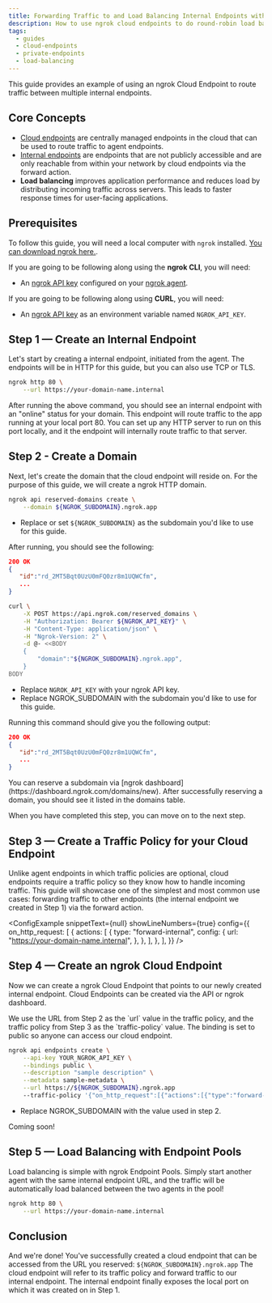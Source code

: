 ```yaml
---
title: Forwarding Traffic to and Load Balancing Internal Endpoints with Cloud Endpoints
description: How to use ngrok cloud endpoints to do round-robin load balancing.
tags:
  - guides
  - cloud-endpoints
  - private-endpoints
  - load-balancing
---
```



<!-- prettier-ignore -->
<!-- Imports -->


<!-- Guide -->

This guide provides an example of using an ngrok Cloud Endpoint to route traffic between multiple internal endpoints.

## Core Concepts

- [Cloud endpoints](/universal-gateway/cloud-endpoints) are centrally managed endpoints in the cloud that can be used to route traffic to agent endpoints.
- [Internal endpoints](/universal-gateway/internal-endpoints) are endpoints that are not publicly accessible and are only reachable from within your network by cloud endpoints via the forward action.
- **Load balancing** improves application performance and reduces load by distributing incoming traffic across servers. This leads to faster response times for user-facing applications.

## Prerequisites

To follow this guide, you will need a local computer with `ngrok` installed. [You can download ngrok here.](https://download.ngrok.com).

If you are going to be following along using the **ngrok CLI**, you will need:

- An [ngrok API key](https://dashboard.ngrok.com/api) configured on your [ngrok agent](/agent/#api-keys).

If you are going to be following along using **CURL**, you will need:

- An [ngrok API key](https://dashboard.ngrok.com/api) as an environment variable named `NGROK_API_KEY`.

## **Step 1** — Create an Internal Endpoint

Let's start by creating a internal endpoint, initiated from the agent.
The endpoints will be in HTTP for this guide, but you can also use TCP or TLS.

```bash
ngrok http 80 \
    --url https://your-domain-name.internal
```

After running the above command, you should see an internal endpoint with an "online" status for your domain. This endpoint will route traffic to the app running at your local port 80.
You can set up any HTTP server to run on this port locally, and it the endpoint will internally route traffic to that server.

## **Step 2** - Create a Domain

Next, let's create the domain that the cloud endpoint will reside on.
For the purpose of this guide, we will create a ngrok HTTP domain.

<Tabs groupId="guide">
<TabItem value="cli" label="ngrok CLI" default>

```bash
ngrok api reserved-domains create \
    --domain ${NGROK_SUBDOMAIN}.ngrok.app
```

- Replace or set `${NGROK_SUBDOMAIN}` as the subdomain you'd like to use for this guide.

After running, you should see the following:

```json skip-validation
200 OK
{
   "id":"rd_2MT5Bqt0UzU0mFQ0zr8m1UQWCfm",
   ...
}
```

</TabItem>
<TabItem value="curl" label="CURL">

```bash
curl \
    -X POST https://api.ngrok.com/reserved_domains \
    -H "Authorization: Bearer ${NGROK_API_KEY}" \
    -H "Content-Type: application/json" \
    -H "Ngrok-Version: 2" \
    -d @- <<BODY
    {
        "domain":"${NGROK_SUBDOMAIN}.ngrok.app",
    }
BODY
```

- Replace `NGROK_API_KEY` with your ngrok API key.
- Replace NGROK_SUBDOMAIN with the subdomain you'd like to use for this guide.

Running this command should give you the following output:

```json skip-validation
200 OK
{
   "id":"rd_2MT5Bqt0UzU0mFQ0zr8m1UQWCfm",
   ...
}
```

</TabItem>
<TabItem value="dash" label="ngrok Dashboard">
You can reserve a subdomain via [ngrok dashboard](https://dashboard.ngrok.com/domains/new). 
After successfully reserving a domain, you should see it listed in the domains table.
</TabItem>
</Tabs>

When you have completed this step, you can move on to the next step.

## **Step 3** — Create a Traffic Policy for your Cloud Endpoint

Unlike agent endpoints in which traffic policies are optional,
cloud endpoints require a traffic policy so they know how to
handle incoming traffic. This guide will showcase one of the simplest
and most common use cases: forwarding traffic to other endpoints
(the internal endpoint we created in Step 1) via the forward action.

<ConfigExample
	snippetText={null}
	showLineNumbers={true}
	config={{
		on_http_request: [
			{
				actions: [
					{
						type: "forward-internal",
						config: {
							url: "https://your-domain-name.internal",
						},
					},
				],
			},
		],
	}}
/>

## **Step 4** — Create an ngrok Cloud Endpoint

Now we can create a ngrok Cloud Endpoint that points to our
newly created internal endpoint. Cloud Endpoints can be created
via the API or ngrok dashboard.

<Tabs groupId="guide">
<TabItem value="api" label="API" default>
We use the URL from Step 2 as the `url` value in the traffic policy, and the traffic policy from Step 3 as the `traffic-policy` value.
The binding is set to public so anyone can access our cloud endpoint.

```bash
ngrok api endpoints create \
    --api-key YOUR_NGROK_API_KEY \
    --bindings public \
    --description "sample description" \
    --metadata sample-metadata \
    --url https://${NGROK_SUBDOMAIN}.ngrok.app
    --traffic-policy '{"on_http_request":[{"actions":[{"type":"forward-internal","config":{"url":"https://clep.internal","binding":"internal"}}]}]}'
```

- Replace NGROK_SUBDOMAIN with the value used in step 2.

</TabItem>
<TabItem value="dash" label="ngrok Dashboard">
Coming soon!
</TabItem>
</Tabs>

## **Step 5** — Load Balancing with Endpoint Pools

Load balancing is simple with ngrok Endpoint Pools. Simply start another agent with the same internal endpoint URL,
and the traffic will be automatically load balanced between the two agents in the pool!

```bash
ngrok http 80 \
	--url https://your-domain-name.internal
```

## Conclusion

And we're done! You've successfully created a cloud endpoint that can be accessed from the URL you reserved: `${NGROK_SUBDOMAIN}.ngrok.app`
The cloud endpoint will refer to its traffic policy and forward traffic to our internal endpoint. The internal endpoint finally exposes the local port on which it was created on in Step 1.
